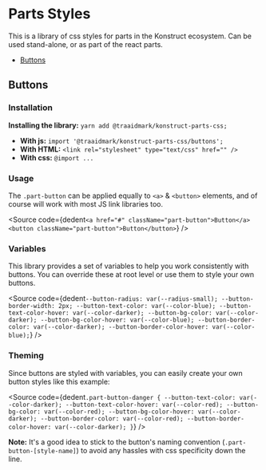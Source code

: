 
# Parts Styles

This is a library of css styles for parts in the Konstruct ecosystem. Can be used stand-alone, or as part of the react parts.

- [Buttons](#buttons)

## Buttons

### Installation

**Installing the library:** ```yarn add @traaidmark/konstruct-parts-css;```

* **With js:** ```import '@traaidmark/konstruct-parts-css/buttons';```
* **With HTML:** ```<link rel="stylesheet" type="text/css" href="" />```
* **With css:** ```@import ...```

### Usage

The ```.part-button``` can be applied equally to ```<a>``` & ```<button>``` elements, and of course will work with most JS link libraries too.

<Source
  code={dedent`
    <a href="#" className="part-button">Button</a>
    <button className="part-button">Button</button>
  `}
/>

### Variables

This library provides a set of variables to help you work consistently with buttons. You can override these at root level or use them to style your own buttons.

<Source
  code={dedent`
    --button-radius: var(--radius-small);
    --button-border-width: 2px;
    --button-text-color: var(--color-blue);
    --button-text-color-hover: var(--color-darker);
    --button-bg-color: var(--color-darker);
    --button-bg-color-hover: var(--color-blue);
    --button-border-color: var(--color-darker);
    --button-border-color-hover: var(--color-blue);
  `}
/>

### Theming

Since buttons are styled with variables, you can easily create your own button styles like this example:

<Source
  code={dedent`
    .part-button-danger {
      --button-text-color: var(--color-darker);
      --button-text-color-hover: var(--color-red);
      --button-bg-color: var(--color-red);
      --button-bg-color-hover: var(--color-darker);
      --button-border-color: var(--color-red);
      --button-border-color-hover: var(--color-darker);
    }
  `}
/>

**Note:** It's a good idea to stick to the button's naming convention (```.part-button-[style-name]```) to avoid any hassles with css specificity down the line. 
